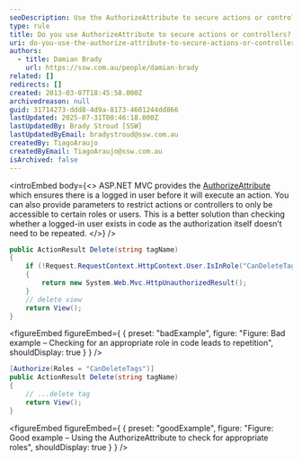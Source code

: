 ```yaml
---
seoDescription: Use the AuthorizeAttribute to secure actions or controllers by restricting access to specific roles or users.
type: rule
title: Do you use AuthorizeAttribute to secure actions or controllers?
uri: do-you-use-the-authorize-attribute-to-secure-actions-or-controllers
authors:
  - title: Damian Brady
    url: https://ssw.com.au/people/damian-brady
related: []
redirects: []
created: 2013-03-07T18:45:58.000Z
archivedreason: null
guid: 31714273-ddd8-4d9a-8173-4601244dd866
lastUpdated: 2025-07-31T00:46:18.000Z
lastUpdatedBy: Brady Stroud [SSW]
lastUpdatedByEmail: bradystroud@ssw.com.au
createdBy: TiagoAraujo
createdByEmail: TiagoAraujo@ssw.com.au
isArchived: false
---
```


<introEmbed
  body={<>
ASP.NET MVC provides the [AuthorizeAttribute](https://msdn.microsoft.com/en-us/library/system.web.mvc.authorizeattribute.aspx?WT.mc_id=DT-MVP-33518) which ensures there is a logged in user before it will execute an action. You can also provide parameters to restrict actions or controllers to only be accessible to certain roles or users. This is a better solution than checking whether a logged-in user exists in code as the authorization itself doesn’t need to be repeated.
  </>}
/>
```cs
public ActionResult Delete(string tagName)
{
    if (!Request.RequestContext.HttpContext.User.IsInRole("CanDeleteTags"))
    {
        return new System.Web.Mvc.HttpUnauthorizedResult();
    }
    // delete view
    return View();
}
```
<figureEmbed figureEmbed={ {
  preset: "badExample",
  figure: "Figure: Bad example – Checking for an appropriate role in code leads to repetition",
  shouldDisplay: true
} } />


```cs
[Authorize(Roles = "CanDeleteTags")]
public ActionResult Delete(string tagName)
{
    // ...delete tag
    return View();
}
```
<figureEmbed figureEmbed={ {
  preset: "goodExample",
  figure: "Figure: Good example – Using the AuthorizeAttribute to check for appropriate roles",
  shouldDisplay: true
} } />

